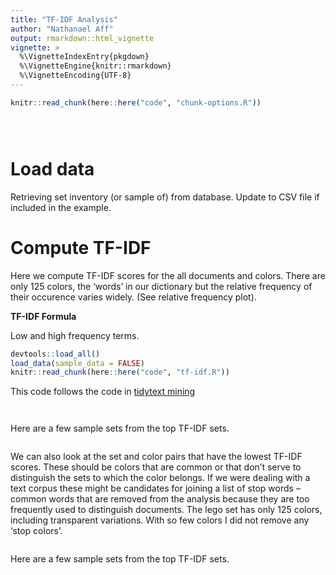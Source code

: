 ```yaml
---
title: "TF-IDF Analysis"
author: "Nathanael Aff"
output: rmarkdown::html_vignette
vignette: >
  %\VignetteIndexEntry{pkgdown}
  %\VignetteEngine{knitr::rmarkdown}
  %\VignetteEncoding{UTF-8}
---
```




<!-- The file analysis/chunks.R contains chunks that define default settings
shared across the workflowr files. -->
```r
knitr::read_chunk(here::here("code", "chunk-options.R"))
```

<!-- Update knitr chunk options -->
```r
```

<!-- Insert the date the file was last updated -->
```r
```

<!-- Insert the code version (Git commit SHA1) if Git repository exists and R
 package git2r is installed -->
```r
```

<!-- Add your analysis here -->
# Load data 

Retrieving set inventory (or sample of) from database. Update to CSV file if included in the example.

# Compute TF-IDF

Here we compute TF-IDF scores for the all documents and colors. There are only 125 colors, the 'words' in our dictionary but the relative frequency of their occurence varies widely. (See relative frequency plot). 

**TF-IDF Formula** 


Low and high frequency terms.

```r
devtools::load_all()
load_data(sample_data = FALSE)
knitr::read_chunk(here::here("code", "tf-idf.R"))
```

This code follows the code in [tidytext mining](link-todo.html)

```r

```

```r

```

Here are a few sample sets from the top TF-IDF sets.

```r
```

We can also look at the set and color pairs that have the lowest TF-IDF scores. These should be colors that are common or that don't serve to distinguish the sets to which the color belongs. If we were dealing with a text corpus these might be candidates for joining a list of stop words -- common words that are removed from the analysis because they are too frequently used to distinguish documents. The lego set has only 125 colors, including transparent variations. With so few colors I did not remove any 'stop colors'. 

```r

```
Here are a few sample sets from the top TF-IDF sets.

```r
```

